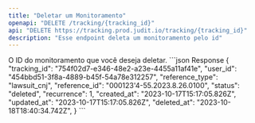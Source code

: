 ```yaml
---
title: "Deletar um Monitoramento"
openapi: "DELETE /tracking/{tracking_id}"
api: "DELETE https://tracking.prod.judit.io/tracking/{tracking_id}"
description: "Esse endpoint deleta um monitoramento pelo id"
---
```


<ParamField path="tracking_id" type="string" required>
    O ID do monitoramento que você deseja deletar.
</ParamField>

<ResponseExample>
    ```json Response
    {
        "tracking_id": "754f02d7-e346-48e2-a23e-4455a11af41e",
        "user_id": "454bbd51-3f8a-4889-b45f-54a78e312257",
        "reference_type": "lawsuit_cnj",
        "reference_id": "000123'4-55.2023.8.26.0100",
        "status": "deleted",
        "recurrence": 1,
        "created_at": "2023-10-17T15:17:05.826Z",
        "updated_at": "2023-10-17T15:17:05.826Z",
        "deleted_at": "2023-10-18T18:40:34.742Z",
    }
    ```
</ResponseExample>
